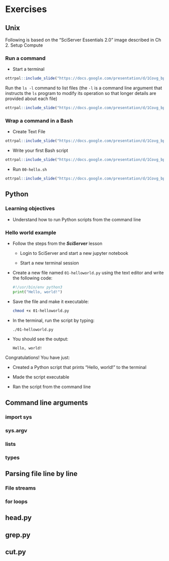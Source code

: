 # Exercises

## Unix

:::{.notice}

Following is based on the “SciServer Essentials 2.0” image described in Ch 2. Setup Compute

:::

### Run a command

- Start a terminal

```r

ottrpal::include_slide("https://docs.google.com/presentation/d/1Covg_bpPYGKnTVbOjX_FkGgWHBG6VwdEySKbpZNwqKo/edit#slide=id.g36ef0094ecf_0_0")

```

Run the `ls -l` command to list files (the `-l` is a command line argument that instructs the `ls` program to modify its operation so that longer details are provided about each file)

```r
ottrpal::include_slide("https://docs.google.com/presentation/d/1Covg_bpPYGKnTVbOjX_FkGgWHBG6VwdEySKbpZNwqKo/edit#slide=id.g36ef0094ecf_0_8")
```


### Wrap a command in a Bash

- Create Text File

```r
ottrpal::include_slide("https://docs.google.com/presentation/d/1Covg_bpPYGKnTVbOjX_FkGgWHBG6VwdEySKbpZNwqKo/edit#slide=id.g36ef0094ecf_0_29")
```

- Write your first Bash script

```r
ottrpal::include_slide("https://docs.google.com/presentation/d/1Covg_bpPYGKnTVbOjX_FkGgWHBG6VwdEySKbpZNwqKo/edit#slide=id.g36ef0094ecf_0_40")
```


- Run `00-hello.sh`

```r
ottrpal::include_slide("https://docs.google.com/presentation/d/1Covg_bpPYGKnTVbOjX_FkGgWHBG6VwdEySKbpZNwqKo/edit#slide=id.g36ef0094ecf_0_45")
```



## Python

### Learning objectives

- Understand how to run Python scripts from the command line

### Hello world example

- Follow the steps from the ***SciServer*** lesson
    
    - Login to SciServer and start a new jupyter notebook

    - Start a new terminal session
    

- Create a new file named `01-helloworld.py` using the text editor and write the following code:

    ```python
    #!/usr/bin/env python3
    print("Hello, world!")
    ```

- Save the file and make it executable:

    ```bash
    chmod +x 01-helloworld.py
    ```

- In the terminal, run the script by typing:

    ```bash
    ./01-helloworld.py
    ```

- You should see the output:

   ```
   Hello, world!
   ```

Congratulations! You have just:

- Created a Python script that prints "Hello, world!" to the terminal

- Made the script executable

- Ran the script from the command line

## Command line arguments

### import sys

### sys.argv

### lists

### types

## Parsing file line by line

### File streams

### for loops

## head.py

## grep.py

## cut.py